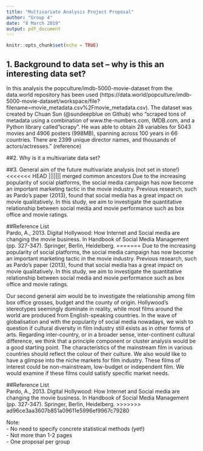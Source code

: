 ```yaml
---
title: "Multivariate Analysis Project Proposal"
author: "Group 4"
date: "8 March 2019"
output: pdf_document
---
```


```r
knitr::opts_chunk$set(echo = TRUE)
```

## 1.	Background to data set – why is this an interesting data set?
In this analysis the popculture/imdb-5000-movie-dataset from the data.world repository has been used  (https://data.world/popculture/imdb-5000-movie-dataset/workspace/file?filename=movie_metadata.csv%2Fmovie_metadata.csv). The dataset was created by Chuan Sun (@sundeepblue on Github) who "scraped tons of metadata using a combination of www.the-numbers.com, IMDB.com, and a Python library called "scrapy". He was able to obtain 28 variables for 5043 movies and 4906 posters (998MB), spanning across 100 years in 66 countries. There are 2399 unique director names, and thousands of actors/actresses." (reference)

##2.	Why is it a multivariate data set?

##3.	General aim of the future multivariate analysis (not set in stone!)
<<<<<<< HEAD
||||||| merged common ancestors
Due to the increasing popularity of social platforms, the social media campaign has now become an important marketing tactic in the movie industry. Previous research, such as Pardo’s paper (2013), found that social media has a great impact on movie qualitatively. In this study, we aim to investigate the quantitative relationship between social media and movie performance such as box office and movie ratings.

##Reference List  
Pardo, A., 2013. Digital Hollywood: How Internet and Social media are changing the movie business. In Handbook of Social Media Management (pp. 327-347). Springer, Berlin, Heidelberg.
=======
Due to the increasing popularity of social platforms, the social media campaign has now become an important marketing tactic in the movie industry. Previous research, such as Pardo’s paper (2013), found that social media has a great impact on movie qualitatively. In this study, we aim to investigate the quantitative relationship between social media and movie performance such as box office and movie ratings.

Our second general aim would be to investigate the relationship among film box office grosses, budget and the county of origin. Hollywood’s stereotypes seemingly dominate in reality, while most films around the world are produced from English-speaking countries. In the wave of globalisation and with the popularity of social media nowadays, we wish to question if cultural diversity in film industry still exists as in other forms of arts. Regarding inter-country, or in a broader sense, inter-continent cultural difference, we think that a principle component or cluster analysis would be a good starting point. The characteristics of the mainstream film in various countries should reflect the colour of their culture. We also would like to have a glimpse into the niche markets for film industry. These films of interest could be non-mainstream, low-budget or independent film. We would examine if these films could satisfy specific market needs. 

##Reference List  
Pardo, A., 2013. Digital Hollywood: How Internet and Social media are changing the movie business. In Handbook of Social Media Management (pp. 327-347). Springer, Berlin, Heidelberg.
>>>>>>> ad96ce3aa3607b851a09611e5996ef9967c79280

Note:  
- No need to specify concrete statistical methods (yet!)  
- Not more than 1-2 pages  
- One proposal per group  

